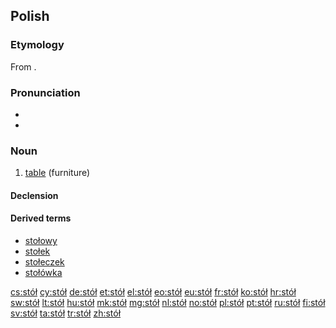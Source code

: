 {{also|stol|STOL|stôl|śtöł}}
==Polish==

===Etymology===
From {{proto|Slavic|stolъ|lang=pl}}.

===Pronunciation===
* {{IPA|[stuw]|lang=pl}}
* {{audio|Pl-stół.ogg|audio}}

===Noun===
{{head|pl|noun|g=m|diminutive|stolik}}

# [[table]] (furniture)

====Declension====
{{pl-decl-noun-masc-inani|sto|ł|u|stół}}

====Derived terms====
* [[stołowy]]
* [[stołek]]
* [[stołeczek]]
* [[stołówka]]

[[cs:stół]]
[[cy:stół]]
[[de:stół]]
[[et:stół]]
[[el:stół]]
[[eo:stół]]
[[eu:stół]]
[[fr:stół]]
[[ko:stół]]
[[hr:stół]]
[[sw:stół]]
[[lt:stół]]
[[hu:stół]]
[[mk:stół]]
[[mg:stół]]
[[nl:stół]]
[[no:stół]]
[[pl:stół]]
[[pt:stół]]
[[ru:stół]]
[[fi:stół]]
[[sv:stół]]
[[ta:stół]]
[[tr:stół]]
[[zh:stół]]